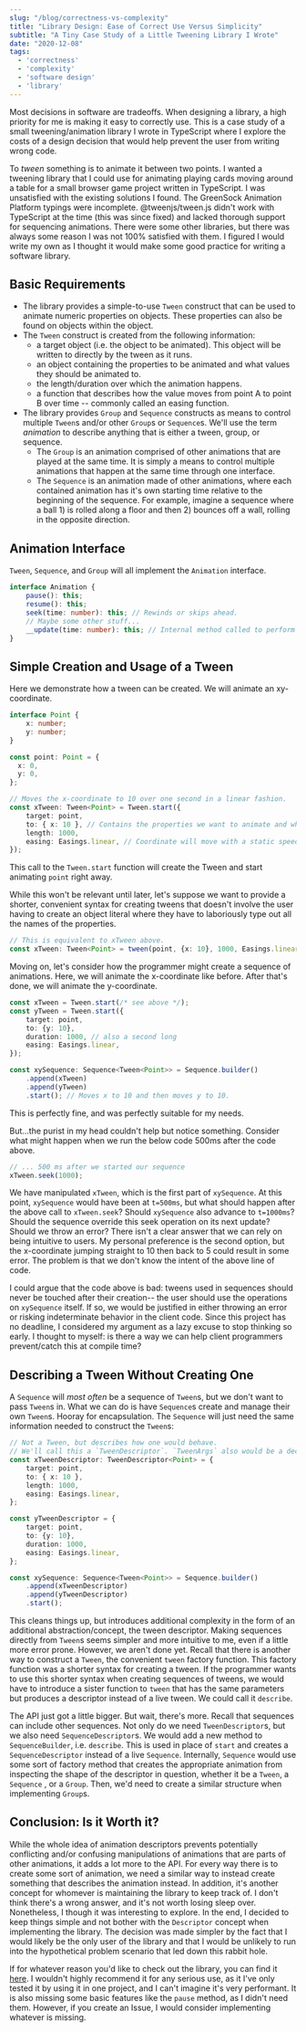 ```yaml
---
slug: "/blog/correctness-vs-complexity"
title: "Library Design: Ease of Correct Use Versus Simplicity"
subtitle: "A Tiny Case Study of a Little Tweening Library I Wrote"
date: "2020-12-08"
tags:
  - 'correctness'
  - 'complexity'
  - 'software design'
  - 'library'
--- 
```


Most decisions in software are tradeoffs. When designing a library, a high priority for me is making it easy to correctly use. This is a case study of a small tweening/animation library I wrote in TypeScript where I explore the costs of a design decision that would help prevent the user from writing wrong code.

To *tween* something is to animate it between two points. I wanted a tweening library that I could use for animating playing cards moving around a table for a small browser game project written in TypeScript. I was unsatisfied with the existing solutions I found. The GreenSock Animation Platform typings were incomplete. @tweenjs/tween.js didn't work with TypeScript at the time (this was since fixed) and lacked thorough support for sequencing animations. There were some other libraries, but there was always some reason I was not 100% satisfied with them. I figured I would write my own as I thought it would make some good practice for writing a software library.

## Basic Requirements

* The library provides a simple-to-use `Tween` construct that can be used to animate numeric properties on objects. These properties can also be found on objects within the object.
* The `Tween` construct is created from the following information:
  * a target object (i.e. the object to be animated). This object will be written to directly by the tween as it runs.
  * an object containing the properties to be animated and what values they should be animated to.
  * the length/duration over which the animation happens.
  * a function that describes how the value moves from point A to point B over time -- commonly called an easing function.
* The library provides `Group` and `Sequence` constructs as means to control multiple `Tween`s and/or other `Group`s  or `Sequence`s. We'll use the term *animation* to describe anything that is either a tween, group, or sequence.
  * The `Group` is an animation comprised of other animations that are played at the same time. It is simply a means to control multiple animations that happen at the same time through one interface.
  * The `Sequence` is an animation made of other animations, where each contained animation has it's own starting time relative to the beginning of the sequence. For example, imagine a sequence where a ball 1) is rolled along a floor and then 2) bounces off a wall, rolling in the opposite direction.

## Animation Interface

`Tween`, `Sequence`, and `Group` will all implement the `Animation` interface.

```ts
interface Animation {
    pause(): this;
    resume(): this;
    seek(time: number): this; // Rewinds or skips ahead.
    // Maybe some other stuff...
    __update(time: number): this; // Internal method called to perform the update.
}
```

## Simple Creation and Usage of a Tween

Here we demonstrate how a tween can be created. We will animate an xy-coordinate.

```ts
interface Point {
    x: number;
    y: number;
}

const point: Point = {
  x: 0,
  y: 0,
};

// Moves the x-coordinate to 10 over one second in a linear fashion.
const xTween: Tween<Point> = Tween.start({
    target: point,
    to: { x: 10 }, // Contains the properties we want to animate and what to animate them to.
    length: 1000,
    easing: Easings.linear, // Coordinate will move with a static speed through the animation.
});
```

This call to the `Tween.start` function will create the Tween and start animating `point` right away.

While this won't be relevant until later, let's suppose we want to provide a shorter, convenient syntax for creating tweens that doesn't involve the user having to create an object literal where they have to laboriously type out all the names of the properties.

```ts
// This is equivalent to xTween above.
const xTween: Tween<Point> = tween(point, {x: 10}, 1000, Easings.linear);
```

Moving on, let's consider how the programmer might create a sequence of animations. Here, we will animate the x-coordinate like before. After that's done, we will animate the y-coordinate.

```ts
const xTween = Tween.start(/* see above */);
const yTween = Tween.start({
    target: point,
    to: {y: 10},
    duration: 1000, // also a second long
    easing: Easings.linear,
});

const xySequence: Sequence<Tween<Point>> = Sequence.builder()
	.append(xTween)
	.append(yTween)
	.start(); // Moves x to 10 and then moves y to 10.
```

This is perfectly fine, and was perfectly suitable for my needs.

But...the purist in my head couldn't help but notice something. Consider what might happen when we run the below code 500ms after the code above.

```ts
// ... 500 ms after we started our sequence
xTween.seek(1000);
```

We have manipulated `xTween`, which is the first part of `xySequence`. At this point, `xySequence` would have been at `t=500ms`, but what should happen after the above call to `xTween.seek`? Should `xySequence` also advance to `t=1000ms`? Should the sequence override this seek operation on its next update? Should we throw an error? There isn't a clear answer that we can rely on being intuitive to users. My personal preference is the second option, but the x-coordinate jumping straight to 10 then back to 5 could result in some error. The problem is that we don't know the intent of the above line of code.

I could argue that the code above is bad: tweens used in sequences should never be touched after their creation-- the user should use the operations on `xySequence` itself. If so, we would be justified in either throwing an error or risking indeterminate behavior in the client code. Since this project has no deadline, I considered my argument as a lazy excuse to stop thinking so early. I thought to myself: is there a way we can help client programmers prevent/catch this at compile time?

## Describing a Tween Without Creating One

A `Sequence` will *most often* be a sequence of `Tween`s, but we don't want to pass `Tween`s in. What we can do is have `Sequence`s create and manage their own `Tween`s. Hooray for encapsulation. The `Sequence` will just need the same information needed to construct  the `Tween`s:

```ts
// Not a Tween, but describes how one would behave.
// We'll call this a `TweenDescriptor`. `TweenArgs` also would be a decent name.
const xTweenDescriptor: TweenDescriptor<Point> = { 
    target: point,
    to: { x: 10 },
    length: 1000,
    easing: Easings.linear,
};

const yTweenDescriptor = {
    target: point,
    to: {y: 10},
    duration: 1000,
    easing: Easings.linear,
};

const xySequence: Sequence<Tween<Point>> = Sequence.builder()
	.append(xTweenDescriptor)
	.append(yTweenDescriptor)
	.start();
```

This cleans things up, but introduces additional complexity in the form of an additional abstraction/concept, the tween descriptor. Making sequences directly from `Tween`s seems simpler and more intuitive to me, even if a little more error prone. However, we aren't done yet. Recall that there is another way to construct a `Tween`, the convenient `tween` factory function. This factory function was a shorter syntax for creating a tween. If the programmer wants to use this shorter syntax when creating sequences of tweens, we would have to introduce a sister function to `tween` that has the same parameters but produces a descriptor instead of a live tween. We could call it `describe`.

The API just got a little bigger. But wait, there's more. Recall that sequences can include other sequences. Not only do we need `TweenDescriptor`s, but we also need `SequenceDescriptor`s. We would add a new method to `SequenceBuilder`, i.e. `describe`. This is used in place of `start` and creates a `SequenceDescriptor` instead of a live `Sequence`. Internally, `Sequence` would use some sort of factory method that creates the appropriate animation from inspecting the shape of the descriptor in question, whether it be a `Tween`, a `Sequence` , or a `Group`. Then, we'd need to create a similar structure when implementing `Group`s.

## Conclusion: Is it Worth it?

While the whole idea of animation descriptors prevents potentially conflicting and/or confusing manipulations of animations that are parts of other animations, it adds a lot more to the API. For every way there is to create some sort of animation, we need a similar way to instead create something that describes the animation instead. In addition, it's another concept for whomever is maintaining the library to keep track of. I don't think there's a wrong answer, and it's not worth losing sleep over. Nonetheless, I though it was interesting to explore. In the end, I decided to keep things simple and not bother with the `Descriptor` concept when implementing the library. The decision was made simpler by the fact that I would likely be the only user of the library and that I would be unlikely to run into the hypothetical problem scenario that led down this rabbit hole.

If for whatever reason you'd like to check out the library, you can find it [here](https://github.com/andrewkolos/ts-tween). I wouldn't highly recommend it for any serious use, as it I've only tested it by using it in one project, and I can't imagine it's very performant. It is also missing some basic features like the `pause` method, as I didn't need them. However, if you create an Issue, I would consider implementing whatever is missing.

